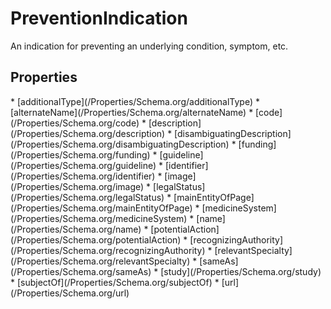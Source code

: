   
# PreventionIndication

An indication for preventing an underlying condition, symptom, etc.

## Properties

<Grid>
* [additionalType](/Properties/Schema.org/additionalType)
* [alternateName](/Properties/Schema.org/alternateName)
* [code](/Properties/Schema.org/code)
* [description](/Properties/Schema.org/description)
* [disambiguatingDescription](/Properties/Schema.org/disambiguatingDescription)
* [funding](/Properties/Schema.org/funding)
* [guideline](/Properties/Schema.org/guideline)
* [identifier](/Properties/Schema.org/identifier)
* [image](/Properties/Schema.org/image)
* [legalStatus](/Properties/Schema.org/legalStatus)
* [mainEntityOfPage](/Properties/Schema.org/mainEntityOfPage)
* [medicineSystem](/Properties/Schema.org/medicineSystem)
* [name](/Properties/Schema.org/name)
* [potentialAction](/Properties/Schema.org/potentialAction)
* [recognizingAuthority](/Properties/Schema.org/recognizingAuthority)
* [relevantSpecialty](/Properties/Schema.org/relevantSpecialty)
* [sameAs](/Properties/Schema.org/sameAs)
* [study](/Properties/Schema.org/study)
* [subjectOf](/Properties/Schema.org/subjectOf)
* [url](/Properties/Schema.org/url)
</Grid>

